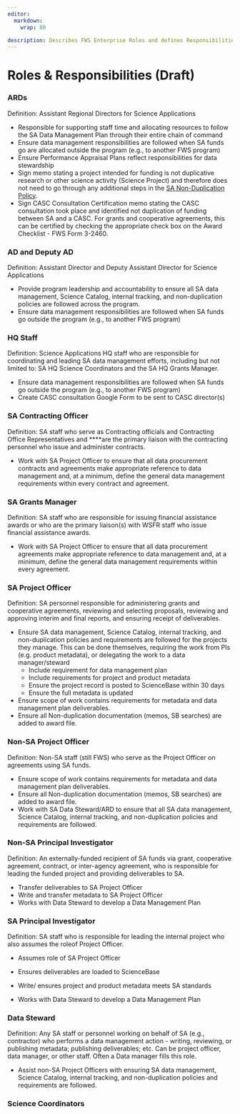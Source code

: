 ```yaml
---
editor: 
  markdown: 
    wrap: 80

description: Describes FWS Enterprise Roles and defines Responsibilities within SA
---
```


# Roles & Responsibilities (Draft)

### ARDs

Definition​: Assistant Regional Directors for Science Applications

-   Responsible for supporting staff time and allocating resources to follow
    the SA Data Management Plan through their entire chain of command
-   Ensure data management responsibilities are followed when SA funds go are
    allocated outside the program (e.g., to another FWS program)
-   Ensure Performance Appraisal Plans reflect responsibilities for data
    stewardship
-   Sign ​memo​ stating a project intended for funding is not duplicative
    research or other science activity (Science Project) and therefore does
    not need to go through any additional steps in the [SA Non-Duplication
    Policy](policy-guidance.md).
-   Sign ​CASC Consultation Certification memo​ stating the CASC consultation
    took place and identified not duplication of funding between SA and a
    CASC. For grants and cooperative agreements, this can be certified by
    checking the appropriate check box on the Award Checklist - FWS Form
    3-2460.

### AD and Deputy AD

Definition​: Assistant Director and Deputy Assistant Director for Science
Applications

-   Provide program leadership and accountability to ensure all SA data
    management, Science Catalog, internal tracking, and non-duplication
    policies are followed across the program.
-   Ensure data management responsibilities are followed when SA funds go
    outside the program (e.g., to another FWS program)

### HQ Staff

Definition​: Science Applications HQ staff who are responsible for coordinating
and leading SA data management efforts, including but not limited to: SA HQ
Science Coordinators and the SA HQ Grants Manager.

-   Ensure data management responsibilities are followed when SA funds go
    outside the program (e.g., to another FWS program)
-   Create CASC consultation Google Form to be sent to CASC director(s)

### SA Contracting Officer

Definition​: SA staff who serve as Contracting officials and Contracting Office
Representatives and \*\*\*\*are the primary liaison with the contracting
personnel who issue and administer contracts.

-   Work with SA Project Officer to ensure that all data procurement contracts
    and agreements make appropriate reference to data management and, at a
    minimum, define the general data management requirements within every
    contract and agreement.

### SA Grants Manager

Definition​: SA staff who are responsible for issuing financial assistance
awards or who are the primary liaison(s) with WSFR staff who issue financial
assistance awards.

-   Work with SA Project Officer to ensure that all data procurement
    agreements make appropriate reference to data management and, at a
    minimum, define the general data management requirements within every
    agreement.

### SA Project Officer

Definition​: SA personnel responsible for administering grants and cooperative
agreements, reviewing and selecting proposals, reviewing and approving interim
and final reports, and ensuring receipt of deliverables.

-   Ensure SA data management, Science Catalog, internal tracking, and
    non-duplication policies and requirements are followed for the projects
    they manage. This can be done themselves, requiring the work from PIs
    (e.g. product metadata), or delegating the work to a data manager/steward
    -   Include requirement for data management plan
    -   Include requirements for project and product metadata
    -   Ensure the project record is posted to ScienceBase within 30 days
    -   Ensure the full metadata is updated
-   Ensure scope of work contains requirements for metadata and data
    management plan deliverables.
-   Ensure all Non-duplication documentation (memos, SB searches) are added to
    award file.

### Non-SA Project Officer

Definition​: Non-SA staff (still FWS) who serve as the Project Officer on
agreements using SA funds.

-   Ensure scope of work contains requirements for metadata and data
    management plan deliverables.
-   Ensure all Non-duplication documentation (memos, SB searches) are added to
    award file.
-   Work with SA Data Steward/ARD to ensure that all SA data management,
    Science Catalog, internal tracking, and non-duplication policies and
    requirements are followed.

### Non-SA Principal Investigator

Definition​: An externally-funded recipient of SA funds via grant, cooperative
agreement, contract, or inter-agency agreement, who is responsible for leading
the funded project and providing deliverables to SA.

-   Transfer deliverables to SA Project Officer
-   Write and transfer metadata to SA Project Officer
-   Works with Data Steward to develop a Data Management Plan

### SA Principal Investigator

Definition​: SA staff who is responsible for leading the internal project who
also assumes the roleof Project Officer.

-   Assumes role of SA Project Officer

-   Ensures deliverables are loaded to ScienceBase

-   Write/ ensures project and product metadata meets SA standards

-   Works with Data Steward to develop a Data Management Plan

### Data Steward

Definition​: Any SA staff or personnel working on behalf of SA (e.g.,
contractor) who performs a data management action - writing, reviewing, or
publishing metadata; publishing deliverables; etc. Can be project officer,
data manager, or other staff. Often a Data manager fills this role.

-   Assist non-SA Project Officers with ensuring SA data management, Science
    Catalog, internal tracking, and non-duplication policies and requirements
    are followed.

### Science Coordinators
